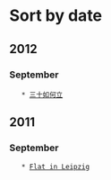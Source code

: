 = Sort by date =

== 2012 ==

=== September ===
    * [[2012-09-23|三十如何立]]

== 2011 ==

=== September ===
    * [[2011-09-02|Flat in Leipzig]]

